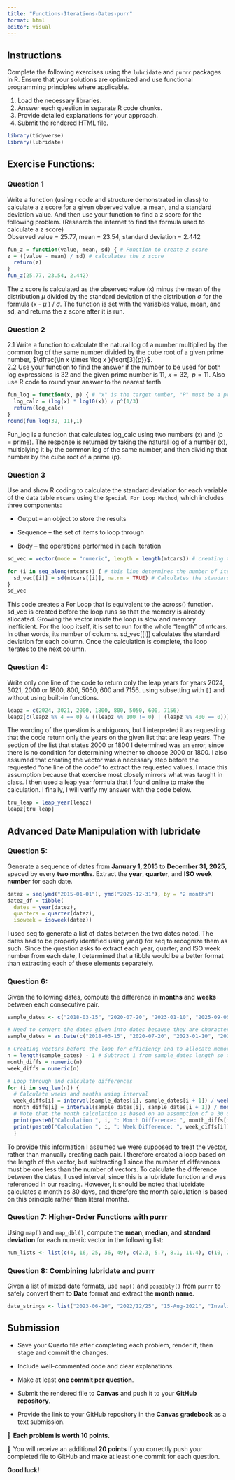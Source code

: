 ```yaml
---
title: "Functions-Iterations-Dates-purr"
format: html
editor: visual
---
```


## Instructions

Complete the following exercises using the `lubridate` and `purrr` packages in R. Ensure that your solutions are optimized and use functional programming principles where applicable.

1.  Load the necessary libraries.
2.  Answer each question in separate R code chunks.
3.  Provide detailed explanations for your approach.
4.  Submit the rendered HTML file.

```r
library(tidyverse)
library(lubridate)
```

## Exercise Functions:

### Question 1

Write a function (using r code and structure demonstrated in class) to calculate a z score for a given observed value, a mean, and a standard deviation value. And then use your function to find a z score for the following problem. (Research the internet to find the formula used to calculate a z score)\
Observed value = 25.77, mean = 23.54, standard deviation = 2.442

```r
fun_z = function(value, mean, sd) { # Function to create z score
z = ((value - mean) / sd) # calculates the z score
  return(z) 
}
fun_z(25.77, 23.54, 2.442)
```

The z score is calculated as the observed value (x) minus the mean of the distribution $\mu$ divided by the standard deviation of the distribution $\sigma$ for the formula (x - $\mu$ ) / $\sigma$. The function is set with the variables value, mean, and sd, and returns the z score after it is run.

### Question 2

2.1 Write a function to calculate the natural log of a number multiplied by the common log of the same number divided by the cube root of a given prime number, $\dfrac{\ln x \times \log x }{\sqrt[3]{p}}$.\
2.2 Use your function to find the answer if the number to be used for both log expressions is 32 and the given prime number is 11, $x = 32, \;\;p=11$. Also use R code to round your answer to the nearest tenth

```r
fun_log = function(x, p) { # "x" is the target number, "P" must be a prime
  log_calc = (log(x) * log10(x)) / p^(1/3)
  return(log_calc)
}
round(fun_log(32, 11),1)
```

Fun_log is a function that calculates log_calc using two numbers (x) and (p = prime). The response is returned by taking the natural log of a number (x), multiplying it by the common log of the same number, and then dividing that number by the cube root of a prime (p).

### Question 3

Use and show R coding to calculate the standard deviation for each variable of the data table `mtcars` using the `Special For Loop Method`, which includes three components:

-   Output – an object to store the results

-   Sequence – the set of items to loop through

-   Body – the operations performed in each iteration

```r
sd_vec = vector(mode = "numeric", length = length(mtcars)) # creating the vector before the loop to reserve memory and save speed.

for (i in seq_along(mtcars)) { # this line determines the number of iterations for the loop
  sd_vec[[i]] = sd(mtcars[[i]], na.rm = TRUE) # Calculates the standard deviation for each iteration of the loop
}
sd_vec
```

This code creates a For Loop that is equivalent to the across() function. sd_vec is created before the loop runs so that the memory is already allocated. Growing the vector inside the loop is slow and memory inefficient. For the loop itself, it is set to run for the whole "length" of mtcars. In other words, its number of columns. sd_vec\[\[i\]\] calculates the standard deviation for each column. Once the calculation is complete, the loop iterates to the next column.

### Question 4:

Write only one line of the code to return only the leap years for years 2024, 3021, 2000 or 1800, 800, 5050, 600 and 7156. using subsetting with `[]` and without using built-in functions.

```r
leapz = c(2024, 3021, 2000, 1800, 800, 5050, 600, 7156)
leapz[c(leapz %% 4 == 0) & ((leapz %% 100 != 0) | (leapz %% 400 == 0))] # this line extracts values from the vector according to a formula for leap years. 
```

The wording of the question is ambiguous, but I interpreted it as requesting that the code return only the years on the given list that are leap years. The section of the list that states 2000 or 1800 I determined was an error, since there is no condition for determining whether to choose 2000 or 1800. I also assumed that creating the vector was a necessary step before the requested "one line of the code" to extract the requested values. I made this assumption because that exercise most closely mirrors what was taught in class. I then used a leap year formula that I found online to make the calculation. I finally, I will verify my answer with the code below.

```r
tru_leap = leap_year(leapz)
leapz[tru_leap]
```

## Advanced Date Manipulation with lubridate

### Question 5:

Generate a sequence of dates from **January 1, 2015** to **December 31, 2025**, spaced by every **two months**. Extract the **year**, **quarter**, and **ISO week number** for each date.

```r

datez = seq(ymd("2015-01-01"), ymd("2025-12-31"), by = "2 months")
datez_df = tibble(
  dates = year(datez),
  quarters = quarter(datez),
  isoweek = isoweek(datez))
```

I used seq to generate a list of dates between the two dates noted. The dates had to be properly identified using ymd() for seq to recognize them as such. Since the question asks to extract each year, quarter, and ISO week number from each date, I determined that a tibble would be a better format than extracting each of these elements separately.

### Question 6:

Given the following dates, compute the difference in **months** and **weeks** between each consecutive pair.

``` r
sample_dates <- c("2018-03-15", "2020-07-20", "2023-01-10", "2025-09-05")
```

```r
# Need to convert the dates given into dates because they are characters in the vector above.
sample_dates = as.Date(c("2018-03-15", "2020-07-20", "2023-01-10", "2025-09-05"))

# Creating vectors before the loop for efficiency and to allocate memory
n = length(sample_dates) - 1 # Subtract 1 from sample_dates length so that it does not try to calculate the final unpaired date
month_diffs = numeric(n)
week_diffs = numeric(n)

# Loop through and calculate differences
for (i in seq_len(n)) { 
  # Calculate weeks and months using interval
  week_diffs[i] = interval(sample_dates[i], sample_dates[i + 1]) / weeks(1)
  month_diffs[i] = interval(sample_dates[i], sample_dates[i + 1]) / months(1)
  # Note that the month calculation is based on an assumption of a 30 day month.
  print(paste0("Calculation ", i, ": Month Difference: ", month_diffs[i]))
  print(paste0("Calculation ", i, ": Week Difference: ", week_diffs[i]))
  }

```

To provide this information I assumed we were supposed to treat the vector, rather than manually creating each pair. I therefore created a loop based on the length of the vector, but subtracting 1 since the number of differences must be one less than the number of vectors. To calculate the difference between the dates, I used interval, since this is a lubridate function and was referenced in our reading. However, it should be noted that lubridate calculates a month as 30 days, and therefore the month calculation is based on this principle rather than literal months.

### Question 7: Higher-Order Functions with purrr

Using `map()` and `map_dbl()`, compute the **mean**, **median**, and **standard deviation** for each numeric vector in the following list:

``` r
num_lists <- list(c(4, 16, 25, 36, 49), c(2.3, 5.7, 8.1, 11.4), c(10, 20, 30, 40, 50))
```

### Question 8: Combining lubridate and purrr

Given a list of mixed date formats, use `map()` and `possibly()` from `purrr` to safely convert them to **Date** format and extract the **month name**.

``` r
date_strings <- list("2023-06-10", "2022/12/25", "15-Aug-2021", "InvalidDate")
```

## Submission

-   Save your Quarto file after completing each problem, render it, then stage and commit the changes.\

-   Include well-commented code and clear explanations.\

-   Make at least **one commit per question**.\

-   Submit the rendered file to **Canvas** and push it to your **GitHub repository**.\

-   Provide the link to your GitHub repository in the **Canvas gradebook** as a text submission.\

🔹 **Each problem is worth 10 points.**\

🔹 You will receive an additional **20 points** if you correctly push your completed file to GitHub and make at least one commit for each question.\

**Good luck!**
